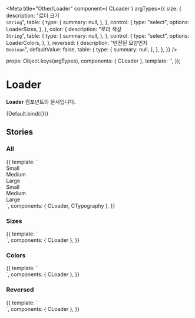 
<Meta
  title="Other/Loader"
  component={ CLoader }
  argTypes={{
      size: {
        description: "로더 크기<br/>`String`",
        table: {
          type: {
            summary: null,
          },
        },
        control: {
          type: "select",
          options: LoaderSizes,
        },
      },
      color: {
        description: "로더 색상<br/>`String`",
        table: {
          type: {
            summary: null,
          },
        },
        control: {
          type: "select",
          options: LoaderColors,
        },
      },
      reversed: {
        description: "반전된 모양인지<br/>`Boolean`",
        defaultValue: false,
        table: {
          type: {
            summary: null,
          },
        },
      },
  }}
/>

  props: Object.keys(argTypes),
  components: { CLoader },
  template:
    '<CLoader :color="color" :size="size" :reversed="reversed"/>',
});

# Loader

**Loader** 컴포넌트의 문서입니다.

<Story name="Default" height="100px">
  {Default.bind({})}
</Story>

<ArgsTable story="Default" />

## Stories

### All
<Canvas>
    <Story name="All" height="100px">
        {{
            template: `
            <div>
                <div>
                    <!--small-->
                    <div>
                        <CTypography type="body1" style="margin-bottom: 10px">Small</CTypography>
                        <div style="display: flex; flex-wrap: wrap;">
                            <CLoader size="small"></CLoader>
                            <CLoader size="small" color="success"></CLoader>
                            <CLoader size="small" color="primary"></CLoader>
                            <CLoader size="small" color="error"></CLoader>
                        </div>
                    </div>
                    <!--medium-->
                    <div>
                        <CTypography type="body1" style="margin-bottom: 10px">Medium</CTypography>
                        <div style="display: flex; flex-wrap: wrap;">
                            <CLoader></CLoader>
                            <CLoader color="success"></CLoader>
                            <CLoader color="primary"></CLoader>
                            <CLoader color="error"></CLoader>
                        </div>
                    </div>
                    <!--large-->
                    <div>
                        <CTypography type="body1" style="margin-bottom: 10px">Large</CTypography>
                        <div style="display: flex; flex-wrap: wrap;">
                            <CLoader size="large"></CLoader>
                            <CLoader size="large" color="success"></CLoader>
                            <CLoader size="large" color="primary"></CLoader>
                            <CLoader size="large" color="error"></CLoader>
                        </div>
                    </div>
                </div>
                <div>
                    <!--small-->
                    <div>
                        <CTypography type="body1" style="margin-bottom: 10px">Small</CTypography>
                        <div style="display: flex; flex-wrap: wrap;">
                            <CLoader size="small" reversed></CLoader>
                            <CLoader size="small" color="success" reversed></CLoader>
                            <CLoader size="small" color="primary" reversed></CLoader>
                            <CLoader size="small" color="error" reversed></CLoader>
                        </div>
                    </div>
                    <!--medium-->
                    <div>
                        <CTypography type="body1" style="margin-bottom: 10px">Medium</CTypography>
                        <div style="display: flex; flex-wrap: wrap;">
                            <CLoader reversed></CLoader>
                            <CLoader color="success" reversed></CLoader>
                            <CLoader color="primary" reversed></CLoader>
                            <CLoader color="error" reversed></CLoader>
                        </div>
                    </div>
                    <!--large-->
                    <div>
                        <CTypography type="body1" style="margin-bottom: 10px">Large</CTypography>
                        <div style="display: flex; flex-wrap: wrap;">
                            <CLoader size="large" reversed></CLoader>
                            <CLoader size="large" color="success" reversed></CLoader>
                            <CLoader size="large" color="primary" reversed></CLoader>
                            <CLoader size="large" color="error" reversed></CLoader>
                        </div>
                    </div>
                </div>
            </div>
            `,
             components: { CLoader, CTypography },
        }}
    </Story>
</Canvas>

### Sizes
<Canvas>
    <Story name="Sizes" height="100px">
        {{
            template: `
            <div>
                <div>
                    <div>
                        <div style="display: flex; flex-wrap: wrap;">
                            <CLoader size="small"></CLoader>
                            <CLoader></CLoader>
                            <CLoader size="large"></CLoader>
                        </div>
                    </div>
                </div>
            </div>
            `,
             components: { CLoader },
        }}
    </Story>
</Canvas>

### Colors
<Canvas>
    <Story name="Colors" height="100px">
        {{
            template: `
            <div>
                <div>
                    <div>
                        <div style="display: flex; flex-wrap: wrap;">
                            <CLoader></CLoader>
                            <CLoader color="primary"></CLoader>
                            <CLoader color="success"></CLoader>
                            <CLoader color="error"></CLoader>
                        </div>
                    </div>
                </div>
            </div>
            `,
             components: { CLoader },
        }}
    </Story>
</Canvas>

### Reversed
<Canvas>
    <Story name="Reversed" height="100px">
        {{
            template: `
            <div>
                <div>
                    <div>
                        <div style="display: flex; flex-wrap: wrap;">
                            <CLoader reversed></CLoader>
                            <CLoader color="primary" reversed></CLoader>
                            <CLoader color="success" reversed></CLoader>
                            <CLoader color="error" reversed></CLoader>
                        </div>
                    </div>
                </div>
            </div>
            `,
             components: { CLoader },
        }}
    </Story>
</Canvas>
